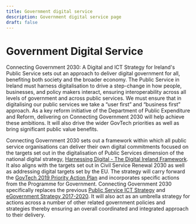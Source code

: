 ```yaml
---
title: Government digital service
description: Government digital service page
draft: false
---
```


# Government Digital Service

Connecting Government 2030: A Digital and ICT Strategy for Ireland's Public Service sets out an approach to deliver digital government for all, benefiting both society and the broader economy. The Public Service in Ireland must harness digitalisation to drive a step-change in how people, businesses, and policy makers interact, ensuring interoperability across all levels of government and across public services. We must ensure that in digitalising our public services we take a “user first” and “business first” approach. As a key reform initiative of the Department of Public Expenditure and Reform, delivering on Connecting Government 2030 will help achieve these ambitions. It will also drive the wider GovTech priorities as well as bring significant public value benefits.

Connecting Government 2030 sets out a framework within which all public service organisations can deliver their own digital commitments focused on the targets set out in the digitalisation of Public Services dimension of the national digital strategy, [Harnessing Digital - The Digital Ireland Framework](https://www.gov.ie/en/publication/adf42-harnessing-digital-the-digital-ireland-framework/). It also aligns with the targets set out in Civil Service Renewal 2030 as well as addressing digital targets set by the EU. The strategy will carry forward the [GovTech 2019 Priority Action Plan](https://www.gov.ie/en/publication/c9a9c8-cruinniu-govtech-report/) and incorporates specific actions from the Programme for Government. Connecting Government 2030 specifically replaces the previous [Public Service ICT Strategy](https://www.gov.ie/en/publication/0814f-public-service-ict-strategy/) and [eGovernment Strategy 2017-2020](https://www.gov.ie/en/publication/63a31-egovernment-strategy-20172020/). It will also act as an umbrella strategy for actions across a number of other related government policies and strategies thereby ensuring an overall coordinated and integrated approach to their delivery.
